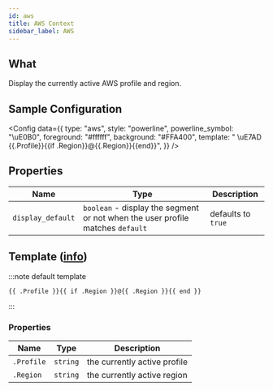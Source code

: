 ```yaml
---
id: aws
title: AWS Context
sidebar_label: AWS
---
```


## What

Display the currently active AWS profile and region.

## Sample Configuration


<Config
  data={{
    type: "aws",
    style: "powerline",
    powerline_symbol: "\uE0B0",
    foreground: "#ffffff",
    background: "#FFA400",
    template: " \uE7AD {{.Profile}}{{if .Region}}@{{.Region}}{{end}}",
  }}
/>

## Properties

| Name              | Type                                                                           | Description        |
| ----------------- | ------------------------------------------------------------------------------ | ------------------ |
| `display_default` | `boolean` - display the segment or not when the user profile matches `default` | defaults to `true` |

## Template ([info][templates])

:::note default template

```template
{{ .Profile }}{{ if .Region }}@{{ .Region }}{{ end }}
```

:::

### Properties

| Name       | Type     | Description                  |
| ---------- | -------- | ---------------------------- |
| `.Profile` | `string` | the currently active profile |
| `.Region`  | `string` | the currently active region  |

[templates]: /docs/configuration/templates
